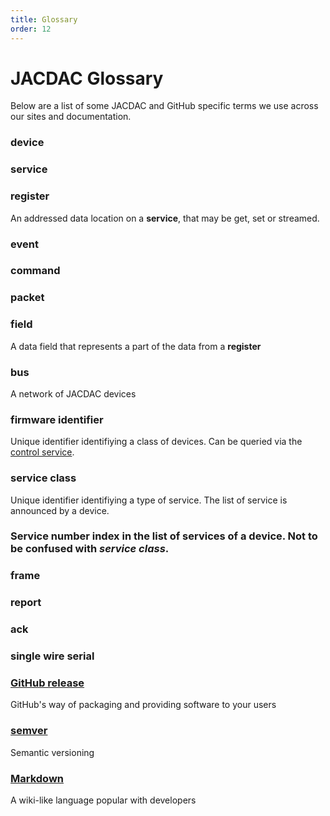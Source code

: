 ```yaml
---
title: Glossary
order: 12
---
```


# JACDAC Glossary

Below are a list of some JACDAC and GitHub specific terms we use across our sites and documentation.

### device

### service

### register

An addressed data location on a **service**, that may be get, set or streamed. 

### event

### command

### packet

### field

A data field that represents a part of the data from a **register**

### bus

A network of JACDAC devices

### firmware identifier

Unique identifier identifiying a class of devices. Can be queried via the [control service](/services/control).

### service class

Unique identifier identifiying a type of service. The list of service is announced by a device.

### Service number index in the list of services of a device. Not to be confused with _service class_.

### frame

### report

### ack

### single wire serial

### [GitHub release](https://docs.github.com/en/free-pro-team@latest/github/getting-started-with-github/github-glossary#release)

GitHub's way of packaging and providing software to your users

### [semver](https://semver.org/)

Semantic versioning

### [Markdown](https://github.github.com/gfm/)

A wiki-like language popular with developers
